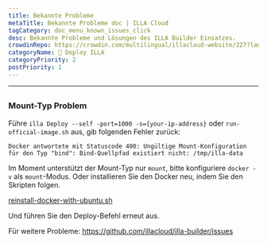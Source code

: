 ```yaml
---
title: Bekannte Probleme
metaTitle: Bekannte Probleme doc | ILLA Cloud
tagCategory: doc_menu_known_issues_click
desc: Bekannte Probleme und Lösungen des ILLA Builder Einsatzes.
crowdinRepo: https://crowdin.com/multilingual/illacloud-website/227?languages=de&filter=basic&value=0
categoryName: 👷 Deploy ILLA
categoryPriority: 2
postPriority: 1
---
```


* * *

## <h2 hidden>Bekannte Probleme</h2>

### Mount-Typ Problem

Führe `illa Deploy --self -port=1000 -s={your-ip-address}` oder `run-official-image.sh` aus, gib folgenden Fehler zurück:

`Docker antwortete mit Statuscode 400: Ungültige Mount-Konfiguration für den Typ "bind": Bind-Quellpfad existiert nicht: /tmp/illa-data`

Im Moment unterstützt der Mount-Typ nur `mount`, bitte konfiguriere `docker -v` als `mount`-Modus. Oder installieren Sie den Docker neu, indem Sie den Skripten folgen.

[reinstall-docker-with-ubuntu.sh](https://github.com/illacloud/Deploy-illa-manually/blob/main/utils/reinstall-docker-with-ubuntu.sh)

Und führen Sie den Deploy-Befehl erneut aus.

Für weitere Probleme: https://github.com/illacloud/illa-builder/issues

